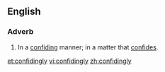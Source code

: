 ==English==

===Adverb===
{{en-adv}}

# In a [[confiding]] manner; in a matter that [[confide]]s.

[[et:confidingly]]
[[vi:confidingly]]
[[zh:confidingly]]